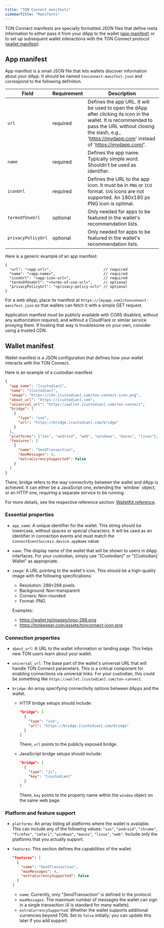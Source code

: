 ```yaml
---
title: "TON Connect manifests"
sidebarTitle: "Manifests"
---
```



TON Connect manifests are specially formatted JSON files that define meta information to either pass it from your dApp to the wallet ([app manifest](#app-manifest)) or to set up subsequent wallet interactions with the TON Connect protocol ([wallet manifest](#wallet-manifest)).

## App manifest

App manifest is a small JSON file that lets wallets discover information about your dApp. It should be named `tonconnect-manifest.json` and correspond to the following definition.

| Field              | Requirement | Description
| ------------------ | ----------- | -----------
| `url`              | required    | Defines the app URL. It will be used to open the dApp after clicking its icon in the wallet. It is recommended to pass the URL without closing the slash, e.g., 'https://mydapp.com' instead of 'https://mydapp.com/'.
| `name`             | required    | Defines the app name. Typically simple word. Shouldn't be used as identifier.
| `iconUrl`          | required    | Defines the URL to the app icon. It must be in `PNG` or `ICO` format. `SVG` icons are not supported. An 180x180 px PNG icon is optimal.
| `termsOfUseUrl`    | optional    | Only needed for apps to be featured in the wallet's recommendation lists.
| `privacyPolicyUrl` | optional    | Only needed for apps to be featured in the wallet's recommendation lists.

Here is a generic example of an app manifest:

```jsonc
{
  "url": "<app-url>",                        // required
  "name": "<app-name>",                      // required
  "iconUrl": "<app-icon-url>",               // required
  "termsOfUseUrl": "<terms-of-use-url>",     // optional
  "privacyPolicyUrl": "<privacy-policy-url>" // optional
}
```

For a web dApp, place its manifest at `https://[myapp.com]/tonconnect-manifest.json` so that wallets can fetch it with a simple GET request.

<Aside>
  Application manifest must be publicly available with CORS disabled, without any authorization required, and without a CloudFlare or similar service proxying them. If hosting that way is troublesome on your own, consider using a trusted CDN.
</Aside>

## Wallet manifest

Wallet manifest is a JSON configuration that defines how your wallet interacts with the TON Connect.

Here is an example of a custodian manifest:

```json
{
  "app_name": "[custodian]",
  "name": "[Custodian]",
  "image": "https://cdn.[custodian].com/ton-connect-icon.png",
  "about_url": "https://[custodian].com",
  "universal_url": "https://wallet.[custodian].com/ton-connect",
  "bridge": [
    {
      "type": "sse",
      "url": "https://bridge.[custodian].com/bridge"
    }
  ],
  "platforms": ["ios", "android", "web", "windows", "macos", "linux"],
  "features": [
    {
      "name": "SendTransaction",
      "maxMessages": 4,
      "extraCurrencySupported": false
    }
  ]
}
```

<Aside>
  There, bridge refers to the way connectivity between the wallet and dApp is achieved. It can either be a JavaScript one, extending the `window` object, or an HTTP one, requiring a separate service to be running.

  For more details, see the respective reference section: [WalletKit reference](/ecosystem/ton-connect/walletkit).
</Aside>

### Essential properties

- `app_name`: A unique identifier for the wallet. This string should be lowercase, without spaces or special characters. It will be used as an identifier in connection events and must match the `ConnectEventSuccess.device.appName` value.

- `name`: The display name of the wallet that will be shown to users in dApp interfaces. For your custodian, simply use "\[Custodian]" or "\[Custodian] Wallet" as appropriate.

- `image`: A URL pointing to the wallet's icon. This should be a high-quality image with the following specifications:
  - Resolution: 288×288 pixels
  - Background: Non-transparent
  - Corners: Non-rounded
  - Format: PNG

  Examples:
  - https://wallet.tg/images/logo-288.png
  - https://tonkeeper.com/assets/tonconnect-icon.png

### Connection properties

- `about_url`: A URL to the wallet information or landing page. This helps new TON users learn about your wallet.

- `universal_url`: The base part of the wallet's universal URL that will handle TON Connect parameters. This is a critical component for enabling connections via universal links. For your custodian, this could be something like `https://wallet.[custodian].com/ton-connect`.

- `bridge`: An array specifying connectivity options between dApps and the wallet.
  - HTTP bridge setups should include:

    ```json
    "bridge": [
      {
        "type": "sse",
        "url": "https://bridge.[custodian].com/bridge"
      }
    ]
    ```

    There, `url` points to the publicly exposed bridge.

  - JavaScript bridge setups should include:

    ```json
    "bridge": [
      {
        "type": "js",
        "key": "[custodian]"
      }
    ]
    ```

    There, `key` points to the property name within the `window` object on the same web page.

### Platform and feature support

- `platforms`: An array listing all platforms where the wallet is available. This can include any of the following values: `"ios"`, `"android"`, `"chrome"`, `"firefox"`, `"safari"`, `"windows"`, `"macos"`, `"linux"`, `"web"`. Include only the platforms that you actually support.

- `features`: This section defines the capabilities of the wallet:

  ```json
  "features": [
    {
      "name": "SendTransaction",
      "maxMessages": 4,
      "extraCurrencySupported": false
    }
  ]
  ```

  - `name`: Currently, only "SendTransaction" is defined in the protocol.
  - `maxMessages`: The maximum number of messages the wallet can sign in a single transaction (4 is standard for many wallets).
  - `extraCurrencySupported`: Whether the wallet supports additional currencies beyond TON. Set to `false` initially; you can update this later if you add support.
